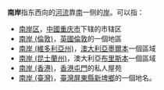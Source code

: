 '''南岸'''指东西向的[[河流|河流]]靠[[南|南]]一侧的[[岸|岸]]。可以指：
*[[南岸区|南岸区]]，[[中國|中國]][[重庆市|重庆市]]下辖的市辖区
*[[南岸_(倫敦)|南岸 (倫敦)]]，[[英國|英國]][[倫敦|倫敦]]的一個地區
*[[南岸_(維多利亞州)|南岸 (維多利亞州)]]，[[澳大利亞|澳大利亞]][[墨爾本|墨爾本]]一個區域
*[[南岸_(昆士蘭州)|南岸 (昆士蘭州)]]，澳大利亞[[布里斯本|布里斯本]]一個區域
*[[南岸_(香港)|南岸 (香港)]]，[[香港|香港]][[屯門|屯門]]的私人屋苑
*[[南岸_(臺灣)|南岸 (臺灣)]]，[[臺灣|臺灣]][[屏東縣|屏東縣]][[新埤鄉|新埤鄉]]的一個地名。
{{disambig|Cat=二字地名消歧义}}